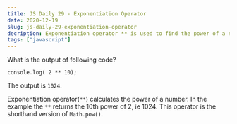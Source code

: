 ```yaml
---
title: JS Daily 29 - Exponentiation Operator
date: 2020-12-19
slug: js-daily-29-exponentiation-operator
decription: Exponentiation operator ** is used to find the power of a number
tags: ["javascript"]
---
```



What is the output of following code?

```javascript{numberLines: true}
console.log( 2 ** 10);
```

<Divider />

The output is `1024`.

Exponentiation operator(`**`) calculates the power of a number. In the example the `**` returns the 10th power of 2, ie 1024. This operator is the shorthand version of `Math.pow()`.
